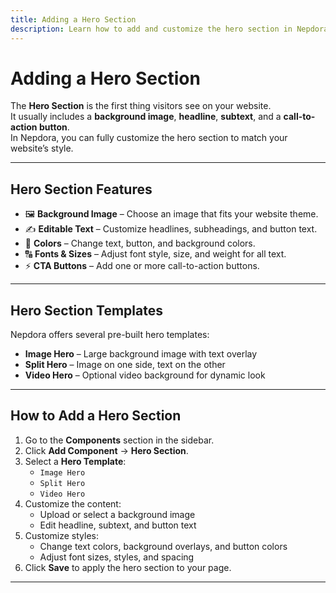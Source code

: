 ```yaml
---
title: Adding a Hero Section
description: Learn how to add and customize the hero section in Nepdora.
---
```

# Adding a Hero Section

The **Hero Section** is the first thing visitors see on your website.  
It usually includes a **background image**, **headline**, **subtext**, and a **call-to-action button**.  
In Nepdora, you can fully customize the hero section to match your website’s style.

---

## Hero Section Features

- 🖼 **Background Image** – Choose an image that fits your website theme.
- ✍️ **Editable Text** – Customize headlines, subheadings, and button text.
- 🎨 **Colors** – Change text, button, and background colors.
- 🔠 **Fonts & Sizes** – Adjust font style, size, and weight for all text.
- ⚡ **CTA Buttons** – Add one or more call-to-action buttons.

---

## Hero Section Templates

Nepdora offers several pre-built hero templates:

- **Image Hero** – Large background image with text overlay
- **Split Hero** – Image on one side, text on the other
- **Video Hero** – Optional video background for dynamic look

---

## How to Add a Hero Section

1. Go to the **Components** section in the sidebar.
2. Click **Add Component** → **Hero Section**.
3. Select a **Hero Template**:
   - `Image Hero`
   - `Split Hero`
   - `Video Hero`
4. Customize the content:
   - Upload or select a background image
   - Edit headline, subtext, and button text
5. Customize styles:
   - Change text colors, background overlays, and button colors
   - Adjust font sizes, styles, and spacing
6. Click **Save** to apply the hero section to your page.

---
